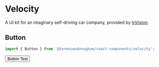 
<Meta title="Components/Velocity" />

# Velocity

A UI kit for an imaginary self-driving car company, provided by [InVision](https://www.invisionapp.com/inside-design/design-resources/design-system-dashboard-ui-kit/).

## Button

```javascript
import { Button } from '@terenceodonoghue/react-components/velocity';
```

<Canvas>
  <Story name="Button">
    <Button>Button Text</Button>
  </Story>
</Canvas>
